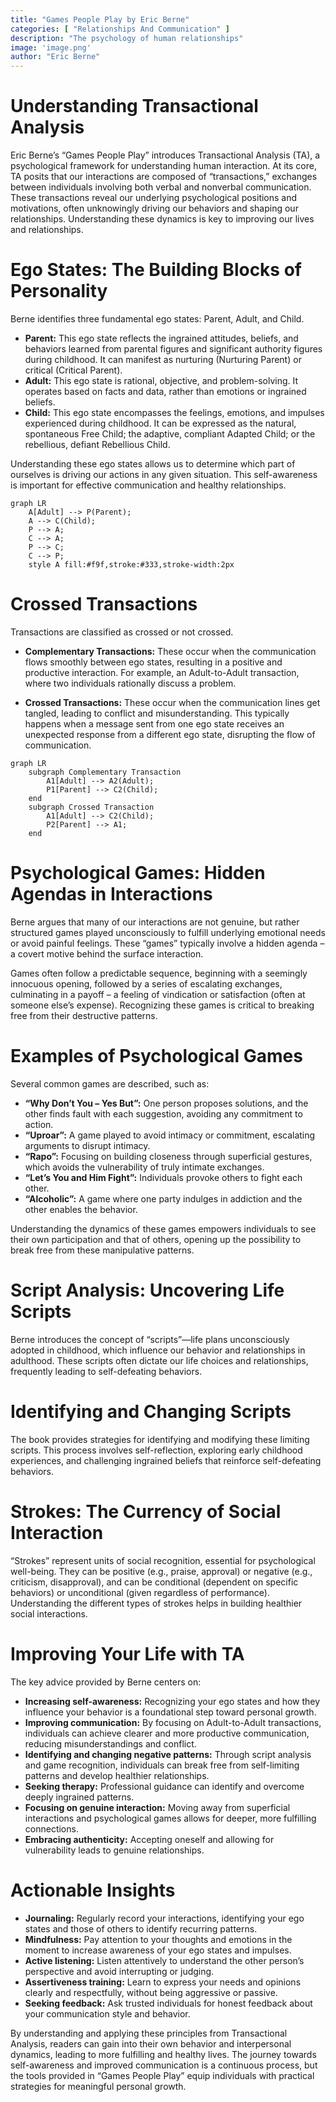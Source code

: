 ```yaml
---
title: "Games People Play by Eric Berne"
categories: [ "Relationships And Communication" ]
description: "The psychology of human relationships"
image: 'image.png'
author: "Eric Berne"
---
```

# Understanding Transactional Analysis

Eric Berne's "Games People Play" introduces Transactional Analysis (TA), a psychological framework for understanding human interaction.  At its core, TA posits that our interactions are composed of "transactions," exchanges between individuals involving both verbal and nonverbal communication. These transactions reveal our underlying psychological positions and motivations, often unknowingly driving our behaviors and shaping our relationships. Understanding these dynamics is key to improving our lives and relationships.

# Ego States: The Building Blocks of Personality

Berne identifies three fundamental ego states: Parent, Adult, and Child.

* **Parent:** This ego state reflects the ingrained attitudes, beliefs, and behaviors learned from parental figures and significant authority figures during childhood.  It can manifest as nurturing (Nurturing Parent) or critical (Critical Parent).
* **Adult:** This ego state is rational, objective, and problem-solving. It operates based on facts and data, rather than emotions or ingrained beliefs.
* **Child:** This ego state encompasses the feelings, emotions, and impulses experienced during childhood.  It can be expressed as the natural, spontaneous Free Child; the adaptive, compliant Adapted Child; or the rebellious, defiant Rebellious Child.

Understanding these ego states allows us to determine which part of ourselves is driving our actions in any given situation. This self-awareness is important for effective communication and healthy relationships.

```mermaid
graph LR
    A[Adult] --> P(Parent);
    A --> C(Child);
    P --> A;
    C --> A;
    P --> C;
    C --> P;
    style A fill:#f9f,stroke:#333,stroke-width:2px
```


# Crossed Transactions

Transactions are classified as crossed or not crossed.

* **Complementary Transactions:** These occur when the communication flows smoothly between ego states, resulting in a positive and productive interaction. For example, an Adult-to-Adult transaction, where two individuals rationally discuss a problem.

* **Crossed Transactions:**  These occur when the communication lines get tangled, leading to conflict and misunderstanding.  This typically happens when a message sent from one ego state receives an unexpected response from a different ego state, disrupting the flow of communication.


```mermaid
graph LR
    subgraph Complementary Transaction
        A1[Adult] --> A2(Adult);
        P1[Parent] --> C2(Child);
    end
    subgraph Crossed Transaction
        A1[Adult] --> C2(Child);
        P2[Parent] --> A1;
    end
```


# Psychological Games: Hidden Agendas in Interactions

Berne argues that many of our interactions are not genuine, but rather structured games played unconsciously to fulfill underlying emotional needs or avoid painful feelings. These "games" typically involve a hidden agenda – a covert motive behind the surface interaction.

Games often follow a predictable sequence, beginning with a seemingly innocuous opening, followed by a series of escalating exchanges, culminating in a payoff – a feeling of vindication or satisfaction (often at someone else's expense).  Recognizing these games is critical to breaking free from their destructive patterns.

# Examples of Psychological Games

Several common games are described, such as:

* **"Why Don't You – Yes But":**  One person proposes solutions, and the other finds fault with each suggestion, avoiding any commitment to action.
* **"Uproar":**  A game played to avoid intimacy or commitment, escalating arguments to disrupt intimacy.
* **"Rapo":**  Focusing on building closeness through superficial gestures, which avoids the vulnerability of truly intimate exchanges.
* **"Let's You and Him Fight":**  Individuals provoke others to fight each other.
* **"Alcoholic":**  A game where one party indulges in addiction and the other enables the behavior.

Understanding the dynamics of these games empowers individuals to see their own participation and that of others, opening up the possibility to break free from these manipulative patterns.

# Script Analysis: Uncovering Life Scripts

Berne introduces the concept of "scripts"—life plans unconsciously adopted in childhood, which influence our behavior and relationships in adulthood. These scripts often dictate our life choices and relationships, frequently leading to self-defeating behaviors.

# Identifying and Changing Scripts

The book provides strategies for identifying and modifying these limiting scripts. This process involves self-reflection, exploring early childhood experiences, and challenging ingrained beliefs that reinforce self-defeating behaviors.

# Strokes: The Currency of Social Interaction

"Strokes" represent units of social recognition, essential for psychological well-being.  They can be positive (e.g., praise, approval) or negative (e.g., criticism, disapproval), and can be conditional (dependent on specific behaviors) or unconditional (given regardless of performance).  Understanding the different types of strokes helps in building healthier social interactions.


# Improving Your Life with TA

The key advice provided by Berne centers on:

* **Increasing self-awareness:** Recognizing your ego states and how they influence your behavior is a foundational step toward personal growth.
* **Improving communication:** By focusing on Adult-to-Adult transactions, individuals can achieve clearer and more productive communication, reducing misunderstandings and conflict.
* **Identifying and changing negative patterns:** Through script analysis and game recognition, individuals can break free from self-limiting patterns and develop healthier relationships.
* **Seeking therapy:** Professional guidance can identify and overcome deeply ingrained patterns.
* **Focusing on genuine interaction:**  Moving away from superficial interactions and psychological games allows for deeper, more fulfilling connections.
* **Embracing authenticity:** Accepting oneself and allowing for vulnerability leads to genuine relationships.

# Actionable Insights


* **Journaling:** Regularly record your interactions, identifying your ego states and those of others to identify recurring patterns.
* **Mindfulness:** Pay attention to your thoughts and emotions in the moment to increase awareness of your ego states and impulses.
* **Active listening:**  Listen attentively to understand the other person's perspective and avoid interrupting or judging.
* **Assertiveness training:** Learn to express your needs and opinions clearly and respectfully, without being aggressive or passive.
* **Seeking feedback:** Ask trusted individuals for honest feedback about your communication style and behavior.

By understanding and applying these principles from Transactional Analysis, readers can gain  into their own behavior and interpersonal dynamics, leading to more fulfilling and healthy lives.  The journey towards self-awareness and improved communication is a continuous process, but the tools provided in "Games People Play" equip individuals with practical strategies for meaningful personal growth.

